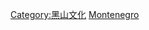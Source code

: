 {{Commons category|Sports in Montenegro}}

[[Category:黑山文化|Category:黑山文化]]
[[Category:歐洲各國體育|Montenegro]]